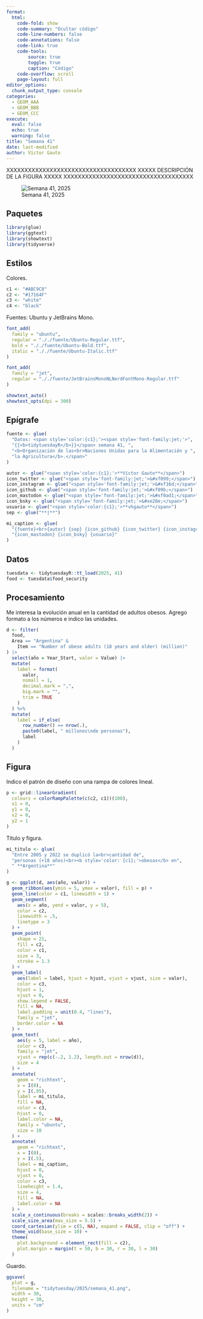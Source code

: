 ```yaml
---
format:
  html:
    code-fold: show
    code-summary: "Ocultar código"
    code-line-numbers: false
    code-annotations: false
    code-link: true
    code-tools:
        source: true
        toggle: true
        caption: "Código"
    code-overflow: scroll
    page-layout: full
editor_options:
  chunk_output_type: console
categories:
  - GEOM_AAA
  - GEOM_BBB
  - GEOM_CCC
execute:
  eval: false
  echo: true
  warning: false
title: "Semana 41"
date: last-modified
author: Víctor Gauto
---
```


XXXXXXXXXXXXXXXXXXXXXXXXXXXXXXXXXXXX
XXXXX DESCRIPCIÓN DE LA FIGURA XXXXX
XXXXXXXXXXXXXXXXXXXXXXXXXXXXXXXXXXXX

::: {.column-page-right}

![Semana 41, 2025](semana_41.png)

:::

## Paquetes

```r
library(glue)
library(ggtext)
library(showtext)
library(tidyverse)
```

## Estilos

Colores.

```r
c1 <- "#ABC9C8"
c2 <- "#17164F"
c3 <- "white"
c4 <- "black"
```

Fuentes: Ubuntu y JetBrains Mono.

```r
font_add(
  family = "ubuntu",
  regular = "././fuente/Ubuntu-Regular.ttf",
  bold = "././fuente/Ubuntu-Bold.ttf",
  italic = "././fuente/Ubuntu-Italic.ttf"
)

font_add(
  family = "jet",
  regular = "././fuente/JetBrainsMonoNLNerdFontMono-Regular.ttf"
)

showtext_auto()
showtext_opts(dpi = 300)
```

## Epígrafe

```r
fuente <- glue(
  "Datos: <span style='color:{c1};'><span style='font-family:jet;'>",
  "{{<b>tidytuesdayR</b>}}</span> semana 41, ",
  "<b>Organización de las<br>Naciones Unidas para la Alimentación y ",
  "la Agricultura</b>.</span>"
)

autor <- glue("<span style='color:{c1};'>**Víctor Gauto**</span>")
icon_twitter <- glue("<span style='font-family:jet;'>&#xf099;</span>")
icon_instagram <- glue("<span style='font-family:jet;'>&#xf16d;</span>")
icon_github <- glue("<span style='font-family:jet;'>&#xf09b;</span>")
icon_mastodon <- glue("<span style='font-family:jet;'>&#xf0ad1;</span>")
icon_bsky <- glue("<span style='font-family:jet;'>&#xe28e;</span>")
usuario <- glue("<span style='color:{c1};'>**vhgauto**</span>")
sep <- glue("**|**")

mi_caption <- glue(
  "{fuente}<br>{autor} {sep} {icon_github} {icon_twitter} {icon_instagram} ",
  "{icon_mastodon} {icon_bsky} {usuario}"
)
```

## Datos

```r
tuesdata <- tidytuesdayR::tt_load(2025, 41)
food <- tuesdata$food_security
```

## Procesamiento

Me interesa la evolución anual en la cantidad de adultos obesos. Agrego formato a los números e indico las unidades.

```r
d <- filter(
  food,
  Area == "Argentina" &
    Item == "Number of obese adults (18 years and older) (million)"
) |>
  select(año = Year_Start, valor = Value) |>
  mutate(
    label = format(
      valor,
      nsmall = 1,
      decimal.mark = ",",
      big.mark = "",
      trim = TRUE
    )
  ) %>%
  mutate(
    label = if_else(
      row_number() == nrow(.),
      paste0(label, " millones\nde personas"),
      label
    )
  )
```

## Figura

Indico el patrón de diseño con una rampa de colores lineal.

```r
p <- grid::linearGradient(
  colours = colorRampPalette(c(c2, c1))(100),
  x1 = 0,
  y1 = 0,
  x2 = 0,
  y2 = 1
)
```

Título y figura.

```r
mi_titulo <- glue(
  "Entre 2005 y 2022 se duplicó la<br>cantidad de",
  "personas (+18 años)<br><b style='color: {c1};'>obesas</b> en",
  " **Argentina**"
)

g <- ggplot(d, aes(año, valor)) +
  geom_ribbon(aes(ymin = 5, ymax = valor), fill = p) +
  geom_line(color = c1, linewidth = 1) +
  geom_segment(
    aes(x = año, yend = valor, y = 5),
    color = c2,
    linewidth = .5,
    linetype = 3
  ) +
  geom_point(
    shape = 21,
    fill = c2,
    color = c1,
    size = 3,
    stroke = 1.3
  ) +
  geom_label(
    aes(label = label, hjust = hjust, vjust = vjust, size = valor),
    color = c3,
    hjust = 1,
    vjust = 0,
    show.legend = FALSE,
    fill = NA,
    label.padding = unit(0.4, "lines"),
    family = "jet",
    border.color = NA
  ) +
  geom_text(
    aes(y = 5, label = año),
    color = c3,
    family = "jet",
    vjust = rep(c(-.2, 1.2), length.out = nrow(d)),
    size = 4
  ) +
  annotate(
    geom = "richtext",
    x = I(0),
    y = I(.95),
    label = mi_titulo,
    fill = NA,
    color = c3,
    hjust = 0,
    label.color = NA,
    family = "ubuntu",
    size = 10
  ) +
  annotate(
    geom = "richtext",
    x = I(0),
    y = I(.5),
    label = mi_caption,
    hjust = 0,
    vjust = 0,
    color = c3,
    lineheight = 1.4,
    size = 4,
    fill = NA,
    label.color = NA
  ) +
  scale_x_continuous(breaks = scales::breaks_width(2)) +
  scale_size_area(max_size = 5.5) +
  coord_cartesian(ylim = c(5, NA), expand = FALSE, clip = "off") +
  theme_void(base_size = 10) +
  theme(
    plot.background = element_rect(fill = c2),
    plot.margin = margin(t = 50, b = 30, r = 30, l = 30)
  )
```

Guardo.

```r
ggsave(
  plot = g,
  filename = "tidytuesday/2025/semana_41.png",
  width = 30,
  height = 30,
  units = "cm"
)
```
